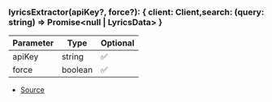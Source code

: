 ### lyricsExtractor(apiKey?, force?): \{ client: Client,search: (query: string) => Promise\<null \| LyricsData> }
| Parameter | Type | Optional |
| ----------- | ----------- | ----------- |
| apiKey | string | ✅ |
| force | boolean | ✅ |


- [Source](https://github.com/Androz2091/discord-player/blob/7529a33/packages/extractor/src/extractors/LyricsExtractor.ts#L6)